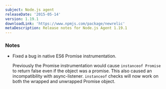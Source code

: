 ```yaml
---
subject: Node.js agent
releaseDate: '2015-05-14'
version: 1.19.1
downloadLink: 'https://www.npmjs.com/package/newrelic'
metaDescription: Release notes for Node.js Agent 1.19.1
---
```


### Notes

* Fixed a bug in native ES6 Promise instrumentation.

  Previously the Promise instrumentation would cause `instanceof Promise` to return false even if the object was a promise. This also caused an incompatibility with async-listener. `instanceof` checks will now work on both the wrapped and unwrapped Promise object.
